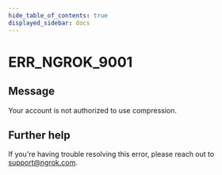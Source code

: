 ```yaml
---
hide_table_of_contents: true
displayed_sidebar: docs
---
```



# ERR_NGROK_9001

## Message

Your account is not authorized to use compression.

<ErrorDetails error="err_ngrok_9001" />

## Further help

If you're having trouble resolving this error, please reach out to [support@ngrok.com](mailto:support@ngrok.com?subject=Help%20with%20ERR_NGROK_9001).
